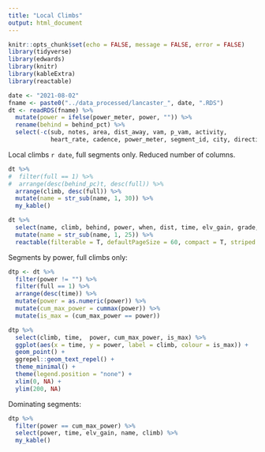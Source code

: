 ```yaml
---
title: "Local Climbs"
output: html_document
---
```


```r
knitr::opts_chunk$set(echo = FALSE, message = FALSE, error = FALSE)
library(tidyverse)
library(edwards)
library(knitr)
library(kableExtra)
library(reactable)
```

```r
date <- "2021-08-02"
fname <- paste0("../data_processed/lancaster_", date, ".RDS")
dt <- readRDS(fname) %>% 
  mutate(power = ifelse(power_meter, power, "")) %>% 
  rename(behind = behind_pct) %>% 
  select(-c(sub, notes, area, dist_away, vam, p_vam, activity,
            heart_rate, cadence, power_meter, segment_id, city, direction, cat)) 
```

Local climbs `r date`, full segments only. Reduced number of columns.

```r
dt %>% 
#  filter(full == 1) %>% 
#  arrange(desc(behind_pc)t, desc(full)) %>% 
  arrange(climb, desc(full)) %>% 
  mutate(name = str_sub(name, 1, 30)) %>% 
  my_kable()
```

```r
dt %>% 
  select(name, climb, behind, power, when, dist, time, elv_gain, grade, full, score, tries, pos, total) %>% 
  mutate(name = str_sub(name, 1, 25)) %>% 
  reactable(filterable = T, defaultPageSize = 60, compact = T, striped = T, fullWidth = F)
```

Segments by power, full climbs only:

```r
dtp <- dt %>% 
  filter(power != "") %>%
  filter(full == 1) %>% 
  arrange(desc(time)) %>%
  mutate(power = as.numeric(power)) %>% 
  mutate(cum_max_power = cummax(power)) %>% 
  mutate(is_max = (cum_max_power == power))
```

```r
dtp %>% 
  select(climb, time,  power, cum_max_power, is_max) %>% 
  ggplot(aes(x = time, y = power, label = climb, colour = is_max)) +
  geom_point() +
  ggrepel::geom_text_repel() +
  theme_minimal() +
  theme(legend.position = "none") +
  xlim(0, NA) +
  ylim(200, NA)
```

Dominating segments:

```r
dtp %>% 
  filter(power == cum_max_power) %>% 
  select(power, time, elv_gain, name, climb) %>% 
  my_kable()
```